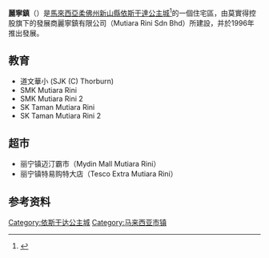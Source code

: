 {{Infobox settlement
| name                    = 麗寧鎮
| official_name           = Taman Mutiara Rini
| other_name              = 
| settlement_type         = [[依斯干達公主城|依斯干達公主城]]的分區
| image_skyline           = Mutiara Rini.jpg
| image_caption           =
| etymology               = 
| nickname                = 
| motto                   = <!--{{lang|ms|}}<br>''{{lang|en|}}''<br />“”-->
| image_map               = {{maplink|frame=yes|plain=yes|type=shape|stroke-width=2|stroke-color=#000000|zoom=13 }}
| mapsize                 =
| map_alt                 =
| map_caption             = 
| pushpin_map             = Malaysia Johor#Malaysia<!-- name of a location map as per Template:Location_map -->
| pushpin_map_caption     = '''麗寧鎮'''在[[柔佛州|柔佛州]]和[[馬來西亞|馬來西亞]]的位置
| pushpin_label_position  = <!-- position of the pushpin label: left, right, top, bottom, none -->
| coordinates             = {{coord|1|31|N|103|40|E|display=inline,title|region:MY}}
| subdivision_type        = [[世界政區索引|國家]]
| subdivision_name        = {{flag|馬來西亞}}
| subdivision_type1       = [[馬來西亞州屬|州屬]]
| subdivision_name1       = {{flag|Johor}}
| subdivision_type2       = [[馬來西亞縣份|縣]]
| subdivision_name2       = {{flag|Daerah Johor Bahru}}
| established_title       = 
| established_date        = 
| established_title1      = 
| established_date1       = 
| established_title2      = 
| established_date2       = 
<!-- seat, smaller parts -->
| parts_type              = [[馬來西亞地方政府|地方政府]]
| parts_style             = <!-- list, coll (collapsed list), para (paragraph format) -->
| parts                   = [[依斯干達公主城市政廳|依斯干達公主城市政廳]]
<!-- government type, leaders -->
| leader_title            = 市长
| leader_name             = 沙烈胡丁
| leader_title1            = 
| leader_name1             = 
<!-- area -->
| area_footnotes          = 
| area_total_km2          = 
| area_note               = 
<!-- population -->
| population_footnotes    =  
| population_as_of        = 
| population_total        = 
| pop_est_footnotes       = 
| pop_est_as_of           =
| population_est          = 
| population_rank         = 
| population_density_km2  = 
| population_density_metro_km2   =
| population_density_rank        =
<!-- demographics (section 1) -->
| demographics_type1      = 
| demographics1_footnotes =
| demographics1_title1    = 
| demographics1_info1     = 
<!-- time zone(s) -->
| timezone               =[[馬來西亞標準時間|馬來西亞標準時間]]
| utc_offset             = +8
<!-- postal codes, area code -->
| postal_code_type        = [[馬來西亞郵政編碼|郵政編碼]]
| postal_code             = '''813'''00
| area_code_type          = {{tsl|en|Telephone numbers in Malaysia|馬來西亞電話區號|電話區號}}
| area_code               = +6-07
| registration_plate_type = [[馬來西亞車輛號牌|車牌編碼]]
| registration_plate      = J
<!-- website, footnotes -->
| website                 = {{URL|www.mbip.gov.my}}<!-- {{URL|example.com}} -->
| footnotes                 = 
}}

'''麗寧鎮'''（{{lang-ms|Taman Mutiara Rini}}）是[[馬來西亞|馬來西亞]][[柔佛州|柔佛州]][[新山县_(马来西亚)|新山縣]][[依斯干達公主城|依斯干達公主城]]<ref>{{cite news|url=https://www.mbip.gov.my/ms/mpjbt/pengurusan/profil-ahli-majlis|title=Profil Ahli Majlis|date=|publisher=|access-date=|archive-url=https://web.archive.org/web/20201128053954/https://www.mbip.gov.my/ms/mpjbt/pengurusan/profil-ahli-majlis|archive-date=2020-11-28|dead-url=no}}</ref>的一個住宅區，由莫實得控股旗下的發展商麗寧鎮有限公司（Mutiara Rini Sdn Bhd）所建設，并於1996年推出發展。

==教育==
*道文華小 (SJK (C) Thorburn)
*SMK Mutiara Rini
*SMK Mutiara Rini 2
*SK Taman Mutiara Rini
*SK Taman Mutiara Rini 2

==超市==
*丽宁镇迈汀霸市（Mydin Mall Mutiara Rini）
*丽宁镇特易购特大店（Tesco Extra Mutiara Rini）

==参考资料==
{{Portal box|马来西亚}}
{{reflist}}

{{柔佛}}

[[Category:依斯干达公主城|Category:依斯干达公主城]]
[[Category:马来西亚市镇|Category:马来西亚市镇]]


{{Malaysia-geo-stub}}